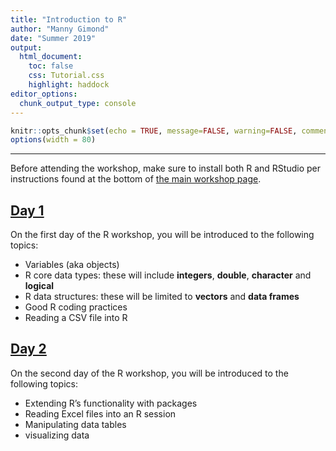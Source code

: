 ---
title: "Introduction to R"
author: "Manny Gimond"
date: "Summer 2019"
output: 
  html_document:
    toc: false
    css: Tutorial.css
    highlight: haddock
editor_options: 
  chunk_output_type: console
---

```{r setup, include=FALSE}
knitr::opts_chunk$set(echo = TRUE, message=FALSE, warning=FALSE, comment=NA)
options(width = 80)
```

<hr>

Before attending the workshop, make sure to install both R and RStudio per instructions found at the bottom of [the main workshop page](https://jtande.github.io/2019-06-25-ColbyCollege/).


## [Day 1](day01.html)

On the first day of the R workshop, you will be introduced to the following topics:

 * Variables (aka objects)
 * R core data types: these will include **integers**, **double**, **character** and **logical**
 * R data structures: these will be limited to **vectors** and **data frames**
 * Good R coding practices
 * Reading a CSV file into R


 
## [Day 2](day02.html)

On the second day of the R workshop, you will be introduced to the following topics:

 * Extending R's functionality with packages
 * Reading Excel files into an R session
 * Manipulating data tables
 * visualizing data
 


